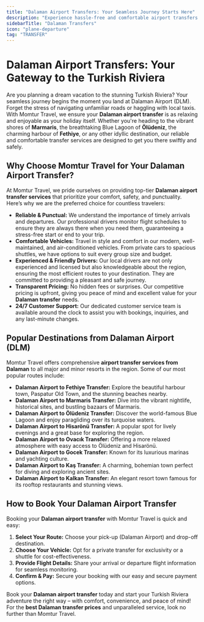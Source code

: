 ```yaml
---
title: "Dalaman Airport Transfers: Your Seamless Journey Starts Here"
description: "Experience hassle-free and comfortable airport transfers from Dalaman (DLM) to popular destinations like Fethiye, Marmaris, and Ölüdeniz with Momtur Travel. Book your reliable private or shuttle transfer today!"
sidebarTitle: "Dalaman Transfers"
icon: "plane-departure"
tag: "TRANSFER"
---
```


# Dalaman Airport Transfers: Your Gateway to the Turkish Riviera

Are you planning a dream vacation to the stunning Turkish Riviera? Your seamless journey begins the moment you land at Dalaman Airport (DLM). Forget the stress of navigating unfamiliar roads or haggling with local taxis. With Momtur Travel, we ensure your **Dalaman airport transfer** is as relaxing and enjoyable as your holiday itself. Whether you're heading to the vibrant shores of **Marmaris**, the breathtaking Blue Lagoon of **Ölüdeniz**, the charming harbour of **Fethiye**, or any other idyllic destination, our reliable and comfortable transfer services are designed to get you there swiftly and safely.

## Why Choose Momtur Travel for Your Dalaman Airport Transfer?

At Momtur Travel, we pride ourselves on providing top-tier **Dalaman airport transfer services** that prioritize your comfort, safety, and punctuality. Here’s why we are the preferred choice for countless travelers:

*   **Reliable & Punctual:** We understand the importance of timely arrivals and departures. Our professional drivers monitor flight schedules to ensure they are always there when you need them, guaranteeing a stress-free start or end to your trip.
*   **Comfortable Vehicles:** Travel in style and comfort in our modern, well-maintained, and air-conditioned vehicles. From private cars to spacious shuttles, we have options to suit every group size and budget.
*   **Experienced & Friendly Drivers:** Our local drivers are not only experienced and licensed but also knowledgeable about the region, ensuring the most efficient routes to your destination. They are committed to providing a pleasant and safe journey.
*   **Transparent Pricing:** No hidden fees or surprises. Our competitive pricing is upfront, giving you peace of mind and excellent value for your **Dalaman transfer** needs.
*   **24/7 Customer Support:** Our dedicated customer service team is available around the clock to assist you with bookings, inquiries, and any last-minute changes.

## Popular Destinations from Dalaman Airport (DLM)

Momtur Travel offers comprehensive **airport transfer services from Dalaman** to all major and minor resorts in the region. Some of our most popular routes include:

*   **Dalaman Airport to Fethiye Transfer:** Explore the beautiful harbour town, Paspatur Old Town, and the stunning beaches nearby.
*   **Dalaman Airport to Marmaris Transfer:** Dive into the vibrant nightlife, historical sites, and bustling bazaars of Marmaris.
*   **Dalaman Airport to Ölüdeniz Transfer:** Discover the world-famous Blue Lagoon and enjoy paragliding over its turquoise waters.
*   **Dalaman Airport to Hisarönü Transfer:** A popular spot for lively evenings and a great base for exploring the region.
*   **Dalaman Airport to Ovacık Transfer:** Offering a more relaxed atmosphere with easy access to Ölüdeniz and Hisarönü.
*   **Dalaman Airport to Gocek Transfer:** Known for its luxurious marinas and yachting culture.
*   **Dalaman Airport to Kaş Transfer:** A charming, bohemian town perfect for diving and exploring ancient sites.
*   **Dalaman Airport to Kalkan Transfer:** An elegant resort town famous for its rooftop restaurants and stunning views.

## How to Book Your Dalaman Airport Transfer

Booking your **Dalaman airport transfer** with Momtur Travel is quick and easy:

1.  **Select Your Route:** Choose your pick-up (Dalaman Airport) and drop-off destination.
2.  **Choose Your Vehicle:** Opt for a private transfer for exclusivity or a shuttle for cost-effectiveness.
3.  **Provide Flight Details:** Share your arrival or departure flight information for seamless monitoring.
4.  **Confirm & Pay:** Secure your booking with our easy and secure payment options.

Book your **Dalaman airport transfer** today and start your Turkish Riviera adventure the right way – with comfort, convenience, and peace of mind! For the **best Dalaman transfer prices** and unparalleled service, look no further than Momtur Travel.
